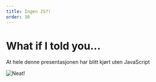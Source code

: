 ---
title: Ingen JS?!
order: 30
---

# What if I told you...

At hele denne presentasjonen har blitt kjørt uten JavaScript

<img
    src="https://media1.giphy.com/media/h1zJMhT5XOT927e0aw/giphy.gif?cid=ecf05e47895accf92050cd156e1582f8971da465b08bff26&rid=giphy.gif&ct=g"
    alt="Neat!"
/>
